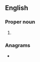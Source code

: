==English==

===Proper noun===
{{en-proper noun}}

# {{acronym of|en|[[London]] [[technical|Technical]] [[advisor|Advisors]] [[group|Group]]}}

===Anagrams===
* {{anagrams|en|a=aglot|gloat}}